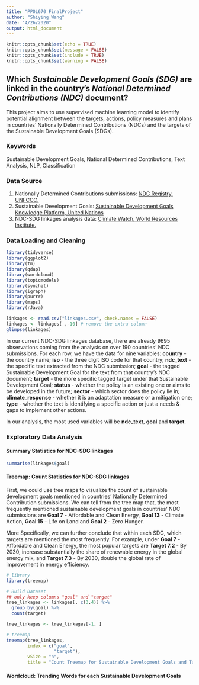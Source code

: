 ```yaml
---
title: "PPOL670 FinalProject"
author: "Shiying Wang"
date: "4/26/2020"
output: html_document
---
```


```r
knitr::opts_chunk$set(echo = TRUE)
knitr::opts_chunk$set(message = FALSE)
knitr::opts_chunk$set(include = TRUE)
knitr::opts_chunk$set(warning = FALSE)
```

## Which *Sustainable Development Goals (SDG)* are linked in the country's *National Determined Contributions (NDC)* document?  

This project aims to use supervised machine learning model to identify potential alignment between the targets, actions, policy measures and plans in countries' Nationally Determined Contributions (NDCs) and the targets of the Sustainable Development Goals (SDGs).  

### Keywords
Sustainable Development Goals, National Determined Contributions, Text Analysis, NLP, Classification

### Data Source
1. Nationally Determined Contributions submissions: [NDC Registry, UNFCCC.](https://www4.unfccc.int/sites/NDCStaging/Pages/All.aspx)
2. Sustainable Development Goals: [Sustainable Development Goals Knowledge Platform, United Nations](https://sustainabledevelopment.un.org/sdgs)
3. NDC-SDG linkages analysis data: [Climate Watch, World Resources Institute.](https://www.climatewatchdata.org/data-explorer/ndc-sdg-linkages?ndc-sdg-linkages-countries=All%20Selected&ndc-sdg-linkages-goals=All%20Selected&ndc-sdg-linkages-sectors=All%20Selected&ndc-sdg-linkages-targets=All%20Selected&page=1)

### Data Loading and Cleaning  
```r
library(tidyverse)
library(ggplot2)
library(tm)
library(qdap)
library(wordcloud)
library(topicmodels)
library(syuzhet)
library(igraph)
library(purrr)
library(maps)
library(rJava)
```

```r
linkages <- read.csv("linkages.csv", check.names = FALSE)
linkages <- linkages[ ,-10] # remove the extra column
glimpse(linkages)
```

In our current NDC-SDG linkages database, there are already 9695 observations coming from the analysis on over 190 countries' NDC submissions. For each row, we have the data for nine variables: **country** - the country name; **iso** - the three digit ISO code for that country; **ndc_text** - the specific text extracted from the NDC submission; **goal** - the tagged Sustainable Development Goal for the text from that country's NDC document; **target** - the more specific tagged target under that Sustainable Development Goal; **status** - whether the policy is an existing one or aims to be developed in the future; **sector** - which sector does the policy lie in; **climate_response** - whether it is an adaptation measure or a mitigation one; **type** - whether the text is identifying a specific action or just a needs & gaps to implement other actions.  

In our analysis, the most used variables will be **ndc_text**, **goal** and **target**.

### Exploratory Data Analysis  

#### Summary Statistics for NDC-SDG linkages  
```r
summarise(linkages$goal)
```


#### Treemap: Count  Statistics for NDC-SDG linkages  
First, we could use tree maps to visualize the count of sustainable development goals mentioned in countries' Nationally Determined Contribution submissions. We can tell from the tree map that, the most frequently mentioned sustainable development goals in countries' NDC submissions are **Goal 7** - Affordable and Clean Energy, **Goal 13** - Climate Action, **Goal 15** - Life on Land and **Goal 2** - Zero Hunger.  

More Specifically, we can further conclude that within each SDG, which targets are mentioned the most frequently. For example, under **Goal 7** - Affordable and Clean Energy, the most popular targets are **Target 7.2** - By 2030, increase substantially the share of renewable energy in the global energy mix, and **Target 7.3** - By 2030, double the global rate of improvement in energy efficiency. 

```r
# library
library(treemap)

# Build Dataset
## only keep columns "goal" and "target" 
tree_linkages <- linkages[, c(3,4)] %>%
  group_by(goal) %>%
  count(target)

tree_linkages <- tree_linkages[-1, ]

# treemap
treemap(tree_linkages,
        index = c("goal",
                  "target"),
        vSize = "n",
        title = "Count Treemap for Sustainable Development Goals and Targets")

```


#### Wordcloud: Trending Words for each Sustainable Development Goals


